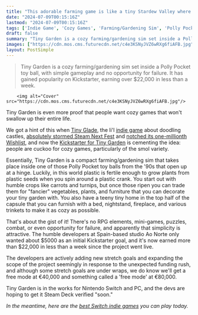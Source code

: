 ```yaml
---
title: "This adorable farming game is like a tiny Stardew Valley where you build your farm 'inside a 90s toy,' and I'm not surprised it already has 400% Kickstarter funding"
date: "2024-07-09T00:15:16Z"
lastmod: "2024-07-09T00:15:16Z"
tags: ['Indie Game', 'Cozy Games', 'Farming/Gardening Sim', 'Polly Pocket', 'Nintendo Switch', 'PC']
draft: false
summary: "Tiny Garden is a cozy farming/gardening sim set inside a Polly Pocket toy ball, with simple gameplay and no opportunity for failure. It has gained popularity on Kickstarter, earning over $22,000 in less than a week."
images: ["https://cdn.mos.cms.futurecdn.net/c4e3KSNyJVZ6wRXg6fiAFB.jpg"]
layout: PostSimple
---
```

> Tiny Garden is a cozy farming/gardening sim set inside a Polly Pocket toy ball, with simple gameplay and no opportunity for failure. It has gained popularity on Kickstarter, earning over $22,000 in less than a week.


        <img alt="Cover" src="https://cdn.mos.cms.futurecdn.net/c4e3KSNyJVZ6wRXg6fiAFB.jpg"/>
        
Tiny Garden is even more proof that people want cozy games that won't swallow up their entire life.

We got a hint of this when [Tiny Glade](https://www.gamesradar.com/tiny-glade-fgs-gamescom-2023/), the li'l [indie game](https://www.gamesradar.com/tag/indie-game/) about doodling castles, [absolutely stormed Steam Next Fest](https://www.gamesradar.com/games/simulation/steam-next-fest-dev-says-the-juggernaut-game-were-all-dwarfed-by-the-baddest-motherfer-in-the-room-is-a-cozy-lil-building-sim-thats-on-over-800k-wishlists/) and [notched its one-millionth Wishlist](https://www.gamesradar.com/games/simulation/im-starting-to-think-people-like-cozy-games-a-little-steam-next-fest-darling-about-doodling-castles-whose-devs-thought-was-very-niche-hits-1-million-wishlists/), and now the [Kickstarter for Tiny Garden](https://www.kickstarter.com/projects/aonorte/tiny-garden-build-your-own-magical-garden-inside-a-90s-toy/) is cementing the idea: people are cuckoo for cozy games, particularly of the smol variety.

Essentially, Tiny Garden is a compact farming/gardening sim that takes place inside one of those Polly Pocket toy balls from the '90s that open up at a hinge. Luckily, in this world plastic is fertile enough to grow plants from plastic seeds when you spin around a plastic crank. You start out with humble crops like carrots and turnips, but once those ripen you can trade them for "fancier" vegetables, plants, and furniture that you can decorate your tiny garden with. You also have a teeny tiny home in the top half of the capsule that you can furnish with a bed, nightstand, fireplace, and various trinkets to make it as cozy as possible. 

That's about the gist of it! There's no RPG elements, mini-games, puzzles, combat, or even opportunity for failure, and apparently that simplicity is attractive. The humble developers at Spain-based studio Ao Norte only wanted about $5000 as an initial Kickstarter goal, and it's now earned more than $22,000 in less than a week since the project went live. 

The developers are actively adding new stretch goals and expanding the scope of the project seemingly in response to the unexpected funding rush, and although some stretch goals are under wraps, we do know we'll get a free mode at €40,000 and something called a 'free mode' at €80,000.

Tiny Garden is in the works for Nintendo Switch and PC, and the devs are hoping to get it Steam Deck verified "soon."

*In the meantime, here are the *[<em>best Switch indie games</em>](https://www.gamesradar.com/best-switch-indie-games/)* you can play today.*
        